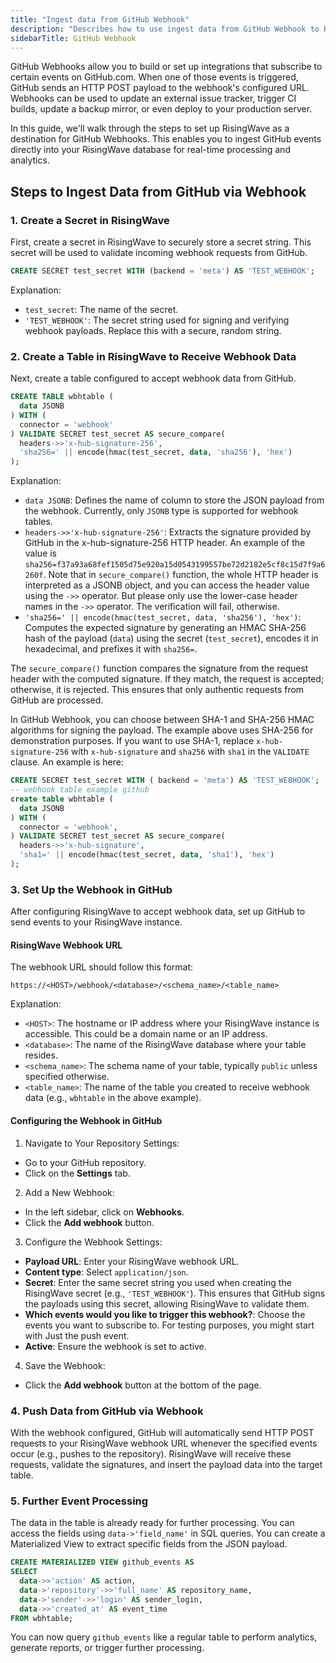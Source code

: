 ```yaml
---
title: "Ingest data from GitHub Webhook"
description: "Describes how to use ingest data from GitHub Webhook to RisingWave."
sidebarTitle: GitHub Webhook
---
```


GitHub Webhooks allow you to build or set up integrations that subscribe to certain events on GitHub.com. When one of those events is triggered, GitHub sends an HTTP POST payload to the webhook's configured URL. Webhooks can be used to update an external issue tracker, trigger CI builds, update a backup mirror, or even deploy to your production server.

In this guide, we'll walk through the steps to set up RisingWave as a destination for GitHub Webhooks. This enables you to ingest GitHub events directly into your RisingWave database for real-time processing and analytics.

## Steps to Ingest Data from GitHub via Webhook

### 1. Create a Secret in RisingWave

First, create a secret in RisingWave to securely store a secret string. This secret will be used to validate incoming webhook requests from GitHub.

```sql
CREATE SECRET test_secret WITH (backend = 'meta') AS 'TEST_WEBHOOK';
```

Explanation:
- `test_secret`: The name of the secret.
- `'TEST_WEBHOOK'`: The secret string used for signing and verifying webhook payloads. Replace this with a secure, random string.

### 2. Create a Table in RisingWave to Receive Webhook Data

Next, create a table configured to accept webhook data from GitHub.

```sql
CREATE TABLE wbhtable (
  data JSONB
) WITH (
  connector = 'webhook'
) VALIDATE SECRET test_secret AS secure_compare(
  headers->>'x-hub-signature-256',
  'sha256=' || encode(hmac(test_secret, data, 'sha256'), 'hex')
);
```

Explanation:
- `data JSONB`: Defines the name of column to store the JSON payload from the webhook. Currently, only `JSONB` type is supported for webhook tables.
- `headers->>'x-hub-signature-256'`: Extracts the signature provided by GitHub in the x-hub-signature-256 HTTP header. An example of the value is `sha256=f37a93a68fef1505d75e920a15d0543199557be72d2182e5cf8c15d7f9a6260f`. Note that in `secure_compare()` function, the whole HTTP header is interpreted as a JSONB object, and you can access the header value using the `->>` operator. But please only use the lower-case header names in the `->>` operator. The verification will fail, otherwise.
- `'sha256=' || encode(hmac(test_secret, data, 'sha256'), 'hex')`: Computes the expected signature by generating an HMAC SHA-256 hash of the payload (`data`) using the secret (`test_secret`), encodes it in hexadecimal, and prefixes it with `sha256=`.

The `secure_compare()` function compares the signature from the request header with the computed signature. If they match, the request is accepted; otherwise, it is rejected. This ensures that only authentic requests from GitHub are processed.

In GitHub Webhook, you can choose between SHA-1 and SHA-256 HMAC algorithms for signing the payload. The example above uses SHA-256 for demonstration purposes. If you want to use SHA-1, replace `x-hub-signature-256` with `x-hub-signature` and `sha256` with `sha1` in the `VALIDATE` clause. An example is here:

```sql
CREATE SECRET test_secret WITH ( backend = 'meta') AS 'TEST_WEBHOOK';
-- webhook table example github
create table wbhtable (
  data JSONB
) WITH (
  connector = 'webhook',
) VALIDATE SECRET test_secret AS secure_compare(
  headers->>'x-hub-signature',
  'sha1=' || encode(hmac(test_secret, data, 'sha1'), 'hex')
);
```

### 3. Set Up the Webhook in GitHub

After configuring RisingWave to accept webhook data, set up GitHub to send events to your RisingWave instance.

#### RisingWave Webhook URL

The webhook URL should follow this format:
```
https://<HOST>/webhook/<database>/<schema_name>/<table_name>
```

Explanation:

- `<HOST>`: The hostname or IP address where your RisingWave instance is accessible. This could be a domain name or an IP address.
- `<database>`: The name of the RisingWave database where your table resides.
- `<schema_name>`: The schema name of your table, typically `public` unless specified otherwise.
- `<table_name>`: The name of the table you created to receive webhook data (e.g., `wbhtable` in the above example).

#### Configuring the Webhook in GitHub

1. Navigate to Your Repository Settings:

- Go to your GitHub repository.
- Click on the **Settings** tab.

2. Add a New Webhook:

- In the left sidebar, click on **Webhooks**.
- Click the **Add webhook** button.

3. Configure the Webhook Settings:

- **Payload URL**: Enter your RisingWave webhook URL.
- **Content type**: Select `application/json`.
- **Secret**: Enter the same secret string you used when creating the RisingWave secret (e.g., `'TEST_WEBHOOK'`). This ensures that GitHub signs the payloads using this secret, allowing RisingWave to validate them.
- **Which events would you like to trigger this webhook?**: Choose the events you want to subscribe to. For testing purposes, you might start with Just the push event.
- **Active**: Ensure the webhook is set to active.


4. Save the Webhook:
- Click the **Add webhook** button at the bottom of the page.

### 4. Push Data from GitHub via Webhook

With the webhook configured, GitHub will automatically send HTTP POST requests to your RisingWave webhook URL whenever the specified events occur (e.g., pushes to the repository). RisingWave will receive these requests, validate the signatures, and insert the payload data into the target table.

### 5. Further Event Processing
The data in the table is already ready for further processing. You can access the fields using `data->'field_name'` in SQL queries.
You can create a Materialized View to extract specific fields from the JSON payload.

```sql
CREATE MATERIALIZED VIEW github_events AS
SELECT
  data->>'action' AS action,
  data->'repository'->>'full_name' AS repository_name,
  data->'sender'->>'login' AS sender_login,
  data->>'created_at' AS event_time
FROM wbhtable;
```

You can now query `github_events` like a regular table to perform analytics, generate reports, or trigger further processing.
